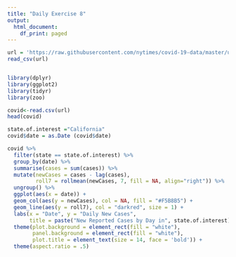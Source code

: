 ```yaml
---
title: "Daily Exercise 8"
output:
  html_document:
    df_print: paged
---
```


 

```r
url = 'https://raw.githubusercontent.com/nytimes/covid-19-data/master/us-counties.csv'
read_csv(url)


library(dplyr)
library(ggplot2)
library(tidyr)
library(zoo)

covid<-read.csv(url)
head(covid)

state.of.interest ="California"
covid$date = as.Date (covid$date)

covid %>%
  filter(state == state.of.interest) %>%
  group_by(date) %>%
  summarise(cases = sum(cases)) %>%
  mutate(newCases = cases - lag(cases),
         roll7 = rollmean(newCases, 7, fill = NA, align="right")) %>%
  ungroup() %>%
  ggplot(aes(x = date)) +
  geom_col(aes(y = newCases), col = NA, fill = "#F5B8B5") +
  geom_line(aes(y = roll7), col = "darkred", size = 1) +
  labs(x = "Date", y = "Daily New Cases",
       title = paste("New Reported Cases by Day in", state.of.interest)) +
  theme(plot.background = element_rect(fill = "white"),
        panel.background = element_rect(fill = "white"),
        plot.title = element_text(size = 14, face = 'bold')) +
  theme(aspect.ratio = .5)
```


